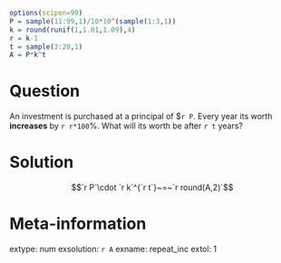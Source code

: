 ```r
options(scipen=99)
P = sample(11:99,1)/10*10^(sample(1:3,1))
k = round(runif(1,1.01,1.09),4)
r = k-1
t = sample(3:20,1)
A = P*k^t
```

Question
========

An investment is purchased at a principal of $`r P`. Every year its worth **increases** by `r r*100`%. What will its worth be after `r t` years?


Solution
========

$$`r P`\cdot `r k`^{`r t`}~=~`r round(A,2)`$$


Meta-information
============
extype: num
exsolution: `r A`
exname: repeat_inc
extol: 1